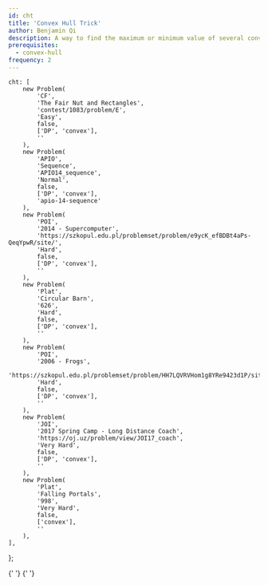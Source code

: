 ```yaml
---
id: cht
title: 'Convex Hull Trick'
author: Benjamin Qi
description: A way to find the maximum or minimum value of several convex functions at given points.
prerequisites:
  - convex-hull
frequency: 2
---
```



	cht: [
		new Problem(
			'CF',
			'The Fair Nut and Rectangles',
			'contest/1083/problem/E',
			'Easy',
			false,
			['DP', 'convex'],
			''
		),
		new Problem(
			'APIO',
			'Sequence',
			'APIO14_sequence',
			'Normal',
			false,
			['DP', 'convex'],
			'apio-14-sequence'
		),
		new Problem(
			'POI',
			'2014 - Supercomputer',
			'https://szkopul.edu.pl/problemset/problem/e9ycK_efBDBt4aPs-QeqYpwR/site/',
			'Hard',
			false,
			['DP', 'convex'],
			''
		),
		new Problem(
			'Plat',
			'Circular Barn',
			'626',
			'Hard',
			false,
			['DP', 'convex'],
			''
		),
		new Problem(
			'POI',
			'2006 - Frogs',
			'https://szkopul.edu.pl/problemset/problem/HH7LQVRVHom1g8YRe9423d1P/site/',
			'Hard',
			false,
			['DP', 'convex'],
			''
		),
		new Problem(
			'JOI',
			'2017 Spring Camp - Long Distance Coach',
			'https://oj.uz/problem/view/JOI17_coach',
			'Very Hard',
			false,
			['DP', 'convex'],
			''
		),
		new Problem(
			'Plat',
			'Falling Portals',
			'998',
			'Very Hard',
			false,
			['convex'],
			''
		),
	],
};

<Resources>
	<Resource
		source="cp-algo"
		title="Convex Hull Trick"
		url="geometry/convex_hull_trick.html"
		starred
	>
		{' '}
	</Resource>
	<Resource
		source="CF"
		title="Convex Hull Trick - Geo Being Useful"
		url="63823"
		starred
	>
		{' '}
	</Resource>
</Resources>

<Problems problems={problems.cht} />
